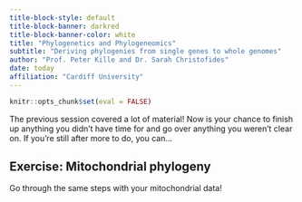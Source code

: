 ```yaml
---
title-block-style: default
title-block-banner: darkred
title-block-banner-color: white
title: "Phylogenetics and Phylogeneomics"
subtitle: "Deriving phylogenies from single genes to whole genomes"
author: "Prof. Peter Kille and Dr. Sarah Christofides"
date: today
affiliation: "Cardiff University"
---
```


```r
knitr::opts_chunk$set(eval = FALSE)
```

The previous session covered a lot of material! Now is your chance to finish up anything you didn't have time for and go over anything you weren't clear on. If you're still after more to do, you can...

::: callout-important
## Exercise: Mitochondrial phylogeny

Go through the same steps with your mitochondrial data!

:::